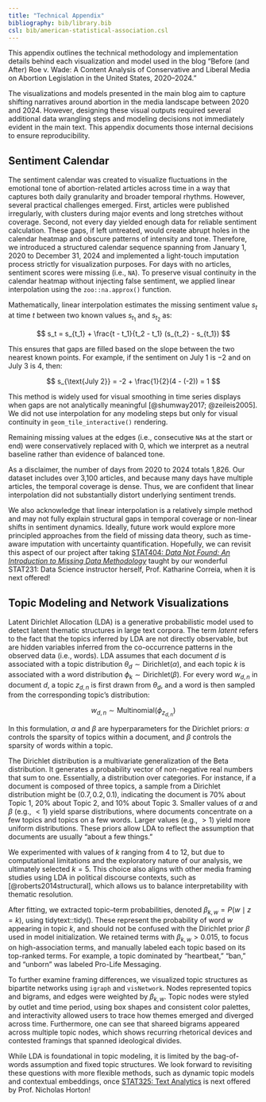 ```yaml
---
title: "Technical Appendix"
bibliography: bib/library.bib
csl: bib/american-statistical-association.csl
---
```


This appendix outlines the technical methodology and implementation details behind each visualization and model used in the blog "Before (and After) Roe v. Wade: A Content Analysis of Conservative and Liberal Media on Abortion Legislation in the United States, 2020–2024."

The visualizations and models presented in the main blog aim to capture shifting narratives around abortion in the media landscape between 2020 and 2024. However, designing these visual outputs required several additional data wrangling steps and modeling decisions not immediately evident in the main text. This appendix documents those internal decisions to ensure reproducibility.

## Sentiment Calendar

The sentiment calendar was created to visualize fluctuations in the emotional tone of abortion-related articles across time in a way that captures both daily granularity and broader temporal rhythms. However, several practical challenges emerged. First, articles were published irregularly, with clusters during major events and long stretches without coverage. Second, not every day yielded enough data for reliable sentiment calculation. These gaps, if left untreated, would create abrupt holes in the calendar heatmap and obscure patterns of intensity and tone. Therefore, we introduced a structured calendar sequence spanning from January 1, 2020 to December 31, 2024 and implemented a light-touch imputation process strictly for visualization purposes. For days with no articles, sentiment scores were missing (i.e., `NA`). To preserve visual continuity in the calendar heatmap without injecting false sentiment, we applied linear interpolation using the `zoo::na.approx()` function.

Mathematically, linear interpolation estimates the missing sentiment value $s_t$ at time $t$ between two known values $s_{t_1}$ and $s_{t_2}$ as:

$$
s_t = s_{t_1} + \frac{t - t_1}{t_2 - t_1} (s_{t_2} - s_{t_1})
$$

This ensures that gaps are filled based on the slope between the two nearest known points. For example, if the sentiment on July 1 is $-2$ and on July 3 is $4$, then:

$$
s_{\text{July 2}} = -2 + \frac{1}{2}(4 - (-2)) = 1
$$

This method is widely used for visual smoothing in time series displays when gaps are not analytically meaningful [@shumway2017; @zeileis2005]. We did not use interpolation for any modeling steps but only for visual continuity in `geom_tile_interactive()` rendering.

Remaining missing values at the edges (i.e., consecutive `NA`s at the start or end) were conservatively replaced with 0, which we interpret as a neutral baseline rather than evidence of balanced tone.

As a disclaimer, the number of days from 2020 to 2024 totals 1,826. Our dataset includes over 3,100 articles, and because many days have multiple articles, the temporal coverage is dense. Thus, we are confident that linear interpolation did not substantially distort underlying sentiment trends.

We also acknowledge that linear interpolation is a relatively simple method and may not fully explain structural gaps in temporal coverage or non-linear shifts in sentiment dynamics. Ideally, future work would explore more principled approaches from the field of missing data theory, such as time-aware imputation with uncertainty quantification. Hopefully, we can revisit this aspect of our project after taking [STAT404: *Data Not Found: An Introduction to Missing Data Methodology*](https://www.amherst.edu/academiclife/departments/courses/2425F/STAT/STAT-404-2425F) taught by our wonderful STAT231: Data Science instructor herself, Prof. Katharine Correia, when it is next offered!

## Topic Modeling and Network Visualizations

Latent Dirichlet Allocation (LDA) is a generative probabilistic model used to detect latent thematic structures in large text corpora. The term *latent* refers to the fact that the topics inferred by LDA are not directly observable, but are hidden variables inferred from the co-occurrence patterns in the observed data (i.e., words). LDA assumes that each document $d$ is associated with a topic distribution $\theta_d \sim \text{Dirichlet}(\alpha)$, and each topic $k$ is associated with a word distribution $\phi_k \sim \text{Dirichlet}(\beta)$. For every word $w_{d,n}$ in document $d$, a topic $z_{d,n}$ is first drawn from $\theta_d$, and a word is then sampled from the corresponding topic’s distribution:

$$
w_{d,n} \sim \text{Multinomial}(\phi_{z_{d,n}})
$$

In this formulation, $\alpha$ and $\beta$ are hyperparameters for the Dirichlet priors: $\alpha$ controls the sparsity of topics within a document, and $\beta$ controls the sparsity of words within a topic.

The Dirichlet distribution is a multivariate generalization of the Beta distribution. It generates a probability vector of non-negative real numbers that sum to one. Essentially, a distribution over categories. For instance, if a document is composed of three topics, a sample from a Dirichlet distribution might be $(0.7, 0.2, 0.1)$, indicating the document is 70% about Topic 1, 20% about Topic 2, and 10% about Topic 3. Smaller values of $\alpha$ and $\beta$ (e.g., $< 1$) yield sparse distributions, where documents concentrate on a few topics and topics on a few words. Larger values (e.g., $> 1$) yield more uniform distributions. These priors allow LDA to reflect the assumption that documents are usually “about a few things.”

We experimented with values of $k$ ranging from 4 to 12, but due to computational limitations and the exploratory nature of our analysis, we ultimately selected $k = 5$. This choice also aligns with other media framing studies using LDA in political discourse contexts, such as [@roberts2014structural], which allows us to balance interpretability with thematic resolution.

After fitting, we extracted topic–term probabilities, denoted $\beta_{k,w} = P(w \mid z = k)$, using tidytext::tidy(). These represent the probability of word $w$ appearing in topic $k$, and should not be confused with the Dirichlet prior $\beta$ used in model initialization. We retained terms with $\beta_{k,w} > 0.015$, to focus on high-association terms, and manually labeled each topic based on its top-ranked terms. For example, a topic dominated by “heartbeat,” “ban,” and “unborn” was labeled Pro-Life Messaging.

To further examine framing differences, we visualized topic structures as bipartite networks using `igraph` and `visNetwork`. Nodes represented topics and bigrams, and edges were weighted by $\beta_{k,w}$. Topic nodes were styled by outlet and time period, using box shapes and consistent color palettes, and interactivity allowed users to trace how themes emerged and diverged across time. Furthermore, one can see that shareed bigrams appeared across multiple topic nodes, which shows recurring rhetorical devices and contested framings that spanned ideological divides.

While LDA is foundational in topic modeling, it is limited by the bag-of-words assumption and fixed topic structures. We look forward to revisiting these questions with more flexible methods, such as dynamic topic models and contextual embeddings, once [STAT325: Text Analytics](https://www.amherst.edu/academiclife/departments/courses/2324S/STAT/STAT-325-2324S) is next offered by Prof. Nicholas Horton!
